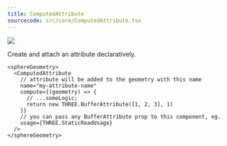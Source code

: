 ```yaml
---
title: ComputedAttribute
sourcecode: src/core/ComputedAttribute.tsx
---
```


[![](https://img.shields.io/badge/-storybook-%23ff69b4)](https://drei.vercel.app/?path=/story/misc-sampler--sampler-weight-st)

Create and attach an attribute declaratively.

```tsx
<sphereGeometry>
  <ComputedAttribute
    // attribute will be added to the geometry with this name
    name="my-attribute-name"
    compute={(geometry) => {
      // ...someLogic;
      return new THREE.BufferAttribute([1, 2, 3], 1)
    }}
    // you can pass any BufferAttribute prop to this component, eg.
    usage={THREE.StaticReadUsage}
  />
</sphereGeometry>
```
